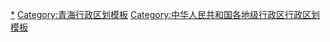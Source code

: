 {{Navbox
|listclass = hlist
|name = 海西蒙古族藏族自治州行政区划
|title = [[海西蒙古族藏族自治州]]行政区划
|above = 省级行政区：[[青海省]]　　政府驻地：[[德令哈市]]
|image = [[File:Administrative Division Haixi.png|150px]]
|state = {{{state<includeonly>|collapsed</includeonly>}}}

|group1style = background: #ececec; text-align: center;
|group1 = [[县级行政区]]
|liststyle = background: #ececec; text-align: center;
|list1 = 6[[县级行政区]]（3[[县级市]]、3[[县]]）；43[[乡级行政区]]（8[[街道办事处]]、21[[行政建制镇|镇]]、14[[乡 (中华人民共和国)|乡]]）

|group2 = [[县级市]]
|groupstyle = text-align: center;
|list2 = {{Navbox|child

|group1 = [[格尔木市]]
|list1 =  {{Navbox|child
|group1 = 5街道
|list1 =
* [[昆仑路街道 (格尔木市)|昆仑路街道]]
* [[金峰路街道]]
* [[河西街道 (格尔木市)|河西街道]]
* [[黄河路街道 (格尔木市)|黄河路街道]]
* [[西藏路街道]]
|group2 = 2镇
|list2 =
* [[郭勒木德镇]]
* [[唐古拉山镇]]
|group3 = 2乡
|list3 =
* [[大格勒乡]]
* [[乌图美仁乡]]
}}

|group2 = [[德令哈市]]
|list2 =  {{Navbox|child
|group1 = 3街道
|list1 =
* [[火车站街道 (德令哈市)|火车站街道]]
* [[河东街道 (德令哈市)|河东街道]]
* [[河西街道 (德令哈市)|河西街道]]
|group2 = 3镇
|list2 =
* [[尕海镇]]
* [[怀头他拉镇]]
* [[柯鲁柯镇]]
|group3 = 1乡
|list3 =
* [[蓄集乡]]
|group4 = [[大柴旦行政委员会|大柴旦行委]]
|group4style = background: #ececec
|list4 = {{Navbox|child
|group1 = 2镇
|groupstyle = background: #ececec
|list1 =
* [[柴旦镇]]
* [[锡铁山镇]]
}}
}}

|group3 = [[茫崖市]]
|list3 = {{Navbox|child
|group1 = 3镇
|list1 =
* [[茫崖镇]]
* [[花土沟镇]]
* [[冷湖镇]]
}}
}}

|group3 = [[县]]
|list3 = {{Navbox|child

|group1 = [[乌兰县]]
|list1 =  {{Navbox|child
|group1 = 4镇
|list1 =
* [[希里沟镇]]
* [[茶卡镇]]
* [[柯柯镇]]
* [[铜普镇]]
}}

|group2 = [[都兰县]]
|list2 =  {{Navbox|child
|group1 = 4镇
|list1 =
* [[察汉乌苏镇]]
* [[香日德镇]]
* [[夏日哈镇]]
* [[宗加镇]]
|group2 = 4乡
|list2 =
* [[热水乡]]
* [[香加乡]]
* [[沟里乡]]
* [[巴隆乡]]
}}

|group3 = [[天峻县]]
|list3 =  {{Navbox|child
|group1 = 3镇
|list1 =
* [[新源镇 (天峻县)|新源镇]]
* [[江河镇]]
* [[木里镇]]
|group2 = 7乡
|list2 =
* [[阳康乡]]
* [[织合玛乡]]
* [[龙门乡 (天峻县)|龙门乡]]
* [[快尔玛乡]]
* [[苏里乡]]
* [[生格乡 (天峻县)|生格乡]]
* [[舟群乡]]
}}
}}
}}
<noinclude>
[[Category:海西行政区划|*]]
[[Category:青海行政区划模板]]
[[Category:中华人民共和国各地级行政区行政区划模板]]
</noinclude>
